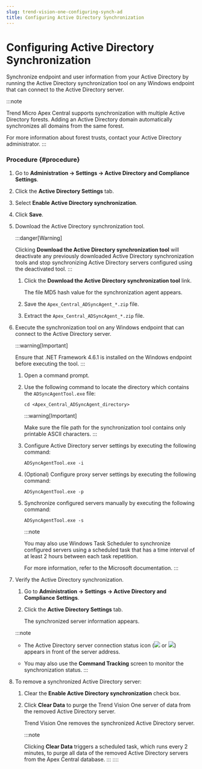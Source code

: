 ```yaml
---
slug: trend-vision-one-configuring-synch-ad
title: Configuring Active Directory Synchronization
---
```

# Configuring Active Directory Synchronization

Synchronize endpoint and user information from your Active Directory by running the Active Directory synchronization tool on any Windows endpoint that can connect to the Active Directory server.

:::note

Trend Micro Apex Central supports synchronization with multiple Active Directory forests. Adding an Active Directory domain automatically synchronizes all domains from the same forest.

For more information about forest trusts, contact your Active Directory administrator.
:::

### Procedure {#procedure}

1.  Go to **Administration → Settings → Active Directory and Compliance Settings**.

2.  Click the **Active Directory Settings** tab.

3.  Select **Enable Active Directory synchronization**.

4.  Click **Save**.

5.  Download the Active Directory synchronization tool.

    :::danger[Warning]

    Clicking **Download the Active Directory synchronization tool** will deactivate any previously downloaded Active Directory synchronization tools and stop synchronizing Active Directory servers configured using the deactivated tool.
    :::

    1.  Click the **Download the Active Directory synchronization tool** link.

        The file MD5 hash value for the synchronization agent appears.

    2.  Save the `Apex_Central_ADSyncAgent_*.zip` file.

    3.  Extract the `Apex_Central_ADSyncAgent_*.zip` file.

6.  Execute the synchronization tool on any Windows endpoint that can connect to the Active Directory server.

    :::warning[Important]

    Ensure that .NET Framework 4.6.1 is installed on the Windows endpoint before executing the tool.
    :::

    1.  Open a command prompt.

    2.  Use the following command to locate the directory which contains the `ADSyncAgentTool.exe` file:

        `cd <Apex_Central_ADSyncAgent_directory>`

        :::warning[Important]

        Make sure the file path for the synchronization tool contains only printable ASCII characters.
        :::

    3.  Configure Active Directory server settings by executing the following command:

        `ADSyncAgentTool.exe -i`

    4.  (Optional) Configure proxy server settings by executing the following command:

        `ADSyncAgentTool.exe -p`

    5.  Synchronize configured servers manually by executing the following command:

        `ADSyncAgentTool.exe -s`

        :::note

        You may also use Windows Task Scheduler to synchronize configured servers using a scheduled task that has a time interval of at least 2 hours between each task repetition.

        For more information, refer to the Microsoft documentation.
        :::

7.  Verify the Active Directory synchronization.

    1.  Go to **Administration → Settings → Active Directory and Compliance Settings**.

    2.  Click the **Active Directory Settings** tab.

        The synchronized server information appears.

    :::note

    - The Active Directory server connection status icon (![](/images/ad_settings_test_ok=GUID-BEE285E1-DBE9-4A44-BEBC-3C5F50080092=1=en-us=Low.webp) or ![](/images/ad_settings_test_fail=GUID-2718E418-A167-47BE-89CC-BCD65A97669E=1=en-us=Low.webp)) appears in front of the server address.

    - You may also use the **Command Tracking** screen to monitor the synchronization status.
    :::

8.  To remove a synchronized Active Directory server:

    1.  Clear the **Enable Active Directory synchronization** check box.

    2.  Click **Clear Data** to purge the Trend Vision One server of data from the removed Active Directory server.

        Trend Vision One removes the synchronized Active Directory server.

        :::note

        Clicking **Clear Data** triggers a scheduled task, which runs every 2 minutes, to purge all data of the removed Active Directory servers from the Apex Central database.
        :::
::::
